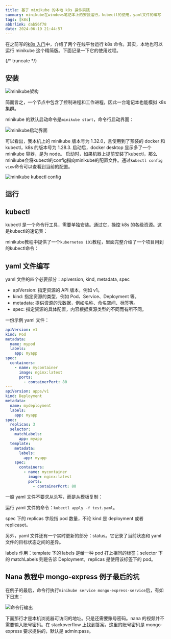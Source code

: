 ```yaml
---
title: 基于 minikube 的本地 k8s 操作实践
summary: minikube在windows笔记本上的安装运行，kubectl的使用，yaml文件的编写
tags: [k8s]
abbrlink: dab56f78
date: 2024-06-19 21:44:57
---
```



在之前写的[k8s 入门](https://blog.jasonleehere.com/posts/b702da18.html)中，介绍了两个在线平台运行 k8s 命令。其实，本地也可以运行 minikube 这个精简版。下面记录一下它的使用过程。

{/* truncate */}

## 安装

![minikube架构](https://cdn.jsdelivr.net/gh/li199-code/blog-imgs@main/17188050260521718805025772.png)

简而言之，一个节点中包含了控制进程和工作进程，因此一台笔记本也能模拟 k8s 集群。

<LinkCard title="minikube 文档" link="https://minikube.sigs.k8s.io/docs/" />

minikube 的默认启动命令是`minikube start`，命令行启动界面：

![minikube启动界面](https://cdn.jsdelivr.net/gh/li199-code/blog-imgs@main/17187761890551718776188800.png)

可以看出，我本机上的 minikube 版本号为 1.32.0，且使用到了预装的 docker 和 kubectl，k8s 的版本号为 1.28.3. 启动后，docker desktop 显示多了一个 minikube 容器，是为 node。
启动时，如果机器上提前安装了kubectl，那么minikube会将kubectl的config指向minikube的配置文件。通过`kubectl config view`命令可以查看到当前的配置。

![minikube kubectl config](https://img.jasonleehere.com/202410191156147.png)

## 运行

## kubectl

kubectl 是一个命令行工具，需要单独安装。通过它，操控 k8s 的各级资源。这是kubectl的速记表：

<LinkCard
  title="kubectl cheat sheet"
  link="https://spacelift.io/blog/kubernetes-cheat-sheet"
/>

minikube教程中提供了一个`kubernetes 101`教程，里面完整介绍了一个项目用到的kubectl命令：

<LinkCard
  title="Kubernetes 101"
  link="https://minikube.sigs.k8s.io/docs/tutorials/kubernetes_101/"
/>

## yaml 文件编写

yaml 文件的四个必要部分：apiversion, kind, metadata, spec

- apiVersion: 指定资源的 API 版本，例如 v1。
- kind: 指定资源的类型，例如 Pod、Service、Deployment 等。
- metadata: 提供资源的元数据，例如名称、命名空间、标签等。
- spec: 指定资源的具体配置，内容根据资源类型的不同而有所不同。

一份示例 yaml 文件：

```yaml
apiVersion: v1
kind: Pod
metadata:
  name: mypod
  labels:
    app: myapp
spec:
  containers:
    - name: mycontainer
      image: nginx:latest
      ports:
        - containerPort: 80
---
apiVersion: apps/v1
kind: Deployment
metadata:
  name: mydeployment
  labels:
    app: myapp
spec:
  replicas: 3
  selector:
    matchLabels:
      app: myapp
  template:
    metadata:
      labels:
        app: myapp
    spec:
      containers:
        - name: mycontainer
          image: nginx:latest
          ports:
            - containerPort: 80
```

一般 yaml 文件不要求从头写，而是从模板复制：

<LinkCard
  title="kubernetes 官方文档"
  link="https://kubernetes.io/zh-cn/docs/concepts"
/>

运行 yaml 文件的命令：`kubectl apply -f test.yaml`。

spec 下的 replicas 字段指 pod 数量，不论 kind 是 deployment 或者 replicaset。

另外，yaml 文件还有一个实时更新的部分：status。它记录了当前状态和 yaml 文件的目标状态之间的差异。

labels 作用：template 下的 labels 是给一种 pod 打上相同的标签；selector 下的 matchLabels 则是告诉 Deployment，replicas 是使用该标签下的 pod。

## Nana 教程中 mongo-express 例子最后的坑

在例子的最后，命令行执行`minikube service mongo-express-service`后，有如下日志：

![命令行输出](https://cdn.jsdelivr.net/gh/li199-code/blog-imgs@main/17188988784971718898877642.png)

下面那行才是本机浏览器可访问的地址。只是还需要账号密码。nana 的视频并不需要输入账号密码。在 stackoverflow 上找到答案，这里的账号密码是 mongo-express 要求提供的，默认是 admin:pass。
